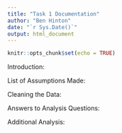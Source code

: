 ```yaml
---
title: "Task 1 Documentation"
author: "Ben Hinton"
date: "`r Sys.Date()`"
output: html_document
---
```


```r
knitr::opts_chunk$set(echo = TRUE)
```

Introduction:



List of Assumptions Made:



Cleaning the Data:



Answers to Analysis Questions:



Additional Analysis: